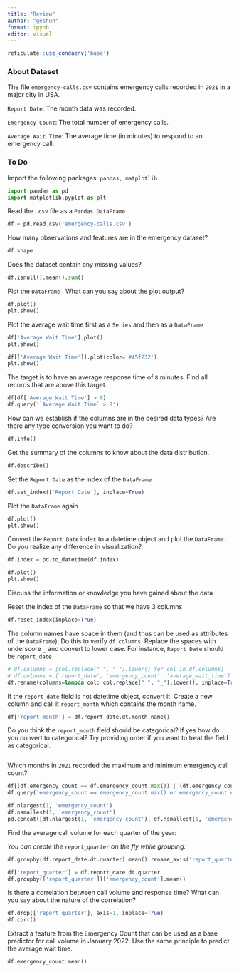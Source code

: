 ```yaml
---
title: "Review"
author: "geshun"
format: ipynb
editor: visual
---
```


```r
reticulate::use_condaenv('base')
```

### About Dataset

The file `emergency-calls.csv` contains emergency calls recorded in `2021` in a major city in USA.

`Report Date`: The month data was recorded.

`Emergency Count`: The total number of emergency calls.

`Average Wait Time`: The average time (in minutes) to respond to an emergency call.

### To Do

Import the following packages: `pandas, matplotlib`

```python
import pandas as pd
import matplotlib.pyplot as plt
```

Read the `.csv` file as a `Pandas DataFrame`

```python
df = pd.read_csv('emergency-calls.csv')
```

How many observations and features are in the emergency dataset?

```python
df.shape
```

Does the dataset contain any missing values?

```python
df.isnull().mean().sum()
```

Plot the `DataFrame` . What can you say about the plot output?

```python
df.plot()
plt.show()
```

Plot the average wait time first as a `Series` and then as a `DataFrame`

```python
df['Average Wait Time'].plot()
plt.show()
```

```python
df[['Average Wait Time']].plot(color='#45f232')
plt.show()
```

The target is to have an average response time of `8` minutes. Find all records that are above this target.

```python
df[df['Average Wait Time'] > 8]
df.query('`Average Wait Time` > 8')
```

How can we establish if the columns are in the desired data types? Are there any type conversion you want to do?

```python
df.info()
```

Get the summary of the columns to know about the data distribution.

```python
df.describe()
```

Set the `Report Date` as the index of the `DataFrame`

```python
df.set_index(['Report Date'], inplace=True)
```

Plot the `DataFrame` again

```python
df.plot()
plt.show()
```

Convert the `Report Date` index to a datetime object and plot the `DataFrame` . Do you realize any difference in visualization?

```python
df.index = pd.to_datetime(df.index)
```

```python
df.plot()
plt.show()
```

Discuss the information or knowledge you have gained about the data

<div>

</div>

Reset the index of the `DataFrame` so that we have 3 columns

```python
df.reset_index(inplace=True)
```

The column names have space in them (and thus can be used as attributes of the `DataFrame`). Do this to verify `df.columns`. Replace the spaces with underscore `_` and convert to lower case. For instance, `Report Date` should be `report_date`

```python
# df.columns = [col.replace(" ", "_").lower() for col in df.columns]
# df.columns = ['report_date', 'emergency_count', 'average_wait_time']
df.rename(columns=lambda col: col.replace(" ", "_").lower(), inplace=True)
```

If the `report_date` field is not datetime object, convert it. Create a new column and call it `report_month` which contains the month name.

```python
df['report_month'] = df.report_date.dt.month_name()
```

Do you think the `report_month` field should be categorical? If yes how do you convert to categorical? Try providing order if you want to treat the field as categorical.

```python

```

Which months in `2021` recorded the maximum and minimum emergency call count?

```python
df[(df.emergency_count == df.emergency_count.max()) | (df.emergency_count == df.emergency_count.min())]
df.query('emergency_count == emergency_count.max() or emergency_count == emergency_count.min()')
```

```python
df.nlargest(1, 'emergency_count')
df.nsmallest(1, 'emergency_count')
pd.concat([df.nlargest(1, 'emergency_count'), df.nsmallest(1, 'emergency_count')])
```

Find the average call volume for each quarter of the year:

*You can create the `report_quarter` on the fly while grouping:*

```python
df.groupby(df.report_date.dt.quarter).mean().rename_axis('report_quarter')
```

```python
df['report_quarter'] = df.report_date.dt.quarter
df.groupby(['report_quarter'])['emergency_count'].mean()
```

Is there a correlation between call volume and response time? What can you say about the nature of the correlation?

```python
df.drop(['report_quarter'], axis=1, inplace=True)
df.corr()
```

Extract a feature from the Emergency Count that can be used as a base predictor for call volume in January 2022. Use the same principle to predict the average wait time.

```python
df.emergency_count.mean()
```
